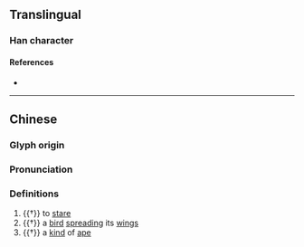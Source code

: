{{character info}}
==Translingual==

===Han character===
{{Han char|rn=94|rad=犬|as=05|sn=9|four=60433|canj=BUIK|ids=⿱目犬}}

====References====
* {{Han ref|kx=0708.160|dkj=20320|dj=1121.010|hdz=21338.050|uh=72CA|ud=29386|bh=CFBE|bd=53182}}

----

==Chinese==
{{zh-forms}}

===Glyph origin===
{{Han etym}}

===Pronunciation===
{{zh-pron
|m=jú
|c=gwik1
|mc=y
|oc=y
|cat=n,v
}}

===Definitions===
{{zh-hanzi}}

# {{†}} {{lb|zh|of a dog}} to [[stare]]
# {{†}} a [[bird]] [[spread]]ing its [[wing]]s
# {{†}} a [[kind]] of [[ape]]